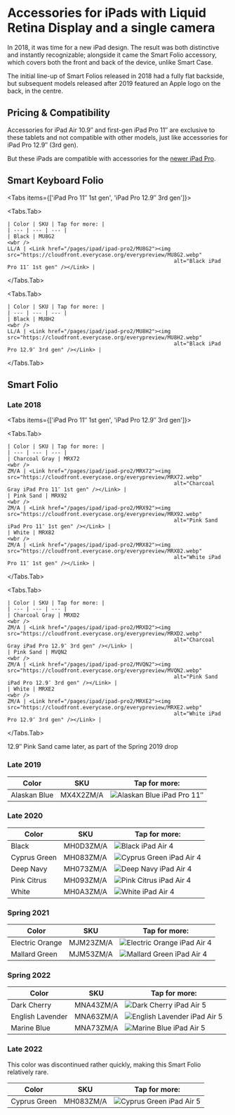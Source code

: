
# Accessories for iPads with Liquid Retina Display and a single camera

In 2018, it was time for a new iPad design. The result was both distinctive and instantly recognizable; alongside it came the Smart Folio accessory, which covers both the front and back of the device, unlike Smart Case.

The initial line-up of Smart Folios released in 2018 had a fully flat backside, but subsequent models released after 2019 featured an Apple logo on the back, in the centre.

## Pricing & Compatibility

Accessories for iPad Air 10.9″ and first-gen iPad Pro 11″ are exclusive to these tablets and not compatible with other models, just like accessories for iPad Pro 12.9″ (3rd gen).

But these iPads are compatible with accessories for the [newer iPad Pro](latest-ipad/ipad_pro4).

## Smart Keyboard Folio

<Tabs
  items={['iPad Pro 11″ 1st gen', 'iPad Pro 12.9″ 3rd gen']}>

  <Tabs.Tab>

    | Color | SKU | Tap for more: |
    | --- | --- | --- |
    | Black | MU8G2
    <wbr />
    LL/A | <Link href="/pages/ipad/ipad-pro2/MU8G2"><img src="https://cloudfront.everycase.org/everypreview/MU8G2.webp"
                                                         alt="Black iPad Pro 11″ 1st gen" /></Link> |

  </Tabs.Tab>

  <Tabs.Tab>

    | Color | SKU | Tap for more: |
    | --- | --- | --- |
    | Black | MU8H2
    <wbr />
    LL/A | <Link href="/pages/ipad/ipad-pro2/MU8H2"><img src="https://cloudfront.everycase.org/everypreview/MU8H2.webp"
                                                         alt="Black iPad Pro 12.9″ 3rd gen" /></Link> |

  </Tabs.Tab>
</Tabs>

## Smart Folio

### Late 2018

<Tabs
  items={['iPad Pro 11″ 1st gen', 'iPad Pro 12.9″ 3rd gen']}>

  <Tabs.Tab>

    | Color | SKU | Tap for more: |
    | --- | --- | --- |
    | Charcoal Gray | MRX72
    <wbr />
    ZM/A | <Link href="/pages/ipad/ipad-pro2/MRX72"><img src="https://cloudfront.everycase.org/everypreview/MRX72.webp"
                                                         alt="Charcoal Gray iPad Pro 11″ 1st gen" /></Link> |
    | Pink Sand | MRX92
    <wbr />
    ZM/A | <Link href="/pages/ipad/ipad-pro2/MRX92"><img src="https://cloudfront.everycase.org/everypreview/MRX92.webp"
                                                         alt="Pink Sand iPad Pro 11″ 1st gen" /></Link> |
    | White | MRX82
    <wbr />
    ZM/A | <Link href="/pages/ipad/ipad-pro2/MRX82"><img src="https://cloudfront.everycase.org/everypreview/MRX82.webp"
                                                         alt="White iPad Pro 11″ 1st gen" /></Link> |

  </Tabs.Tab>

  <Tabs.Tab>

    | Color | SKU | Tap for more: |
    | --- | --- | --- |
    | Charcoal Gray | MRXD2
    <wbr />
    ZM/A | <Link href="/pages/ipad/ipad-pro2/MRXD2"><img src="https://cloudfront.everycase.org/everypreview/MRXD2.webp"
                                                         alt="Charcoal Gray iPad Pro 12.9″ 3rd gen" /></Link> |
    | Pink Sand | MVQN2
    <wbr />
    ZM/A | <Link href="/pages/ipad/ipad-pro2/MVQN2"><img src="https://cloudfront.everycase.org/everypreview/MVQN2.webp"
                                                         alt="Pink Sand iPad Pro 12.9″ 3rd gen" /></Link> |
    | White | MRXE2
    <wbr />
    ZM/A | <Link href="/pages/ipad/ipad-pro2/MRXE2"><img src="https://cloudfront.everycase.org/everypreview/MRXE2.webp"
                                                         alt="White iPad Pro 12.9″ 3rd gen" /></Link> |

  </Tabs.Tab>
</Tabs>

12.9″ Pink Sand came later, as part of the Spring 2019 drop

### Late 2019

| Color | SKU | Tap for more: |
| --- | --- | --- |
| Alaskan Blue | MX4X2<wbr/>ZM/A | <Link href="/latest-ipad/ipad-pro2/MX4X2"><img src="https://cloudfront.everycase.org/everypreview/MX4X2.webp" alt="Alaskan Blue iPad Pro 11″"/></Link> |

### Late 2020

| Color | SKU | Tap for more: |
| --- | --- | --- |
| Black | MH0D3<wbr/>ZM/A | <Link href="/latest-ipad/ipad-pro2/MH0D3"><img src="https://cloudfront.everycase.org/everypreview/MH0D3.webp" alt="Black iPad Air 4"/></Link> |
| Cyprus Green | MH083<wbr/>ZM/A | <Link href="/latest-ipad/ipad-pro2/MH083"><img src="https://cloudfront.everycase.org/everypreview/MH083.webp" alt="Cyprus Green iPad Air 4"/></Link> |
| Deep Navy | MH073<wbr/>ZM/A | <Link href="/latest-ipad/ipad-pro2/MH073"><img src="https://cloudfront.everycase.org/everypreview/MH073.webp" alt="Deep Navy iPad Air 4"/></Link> |
| Pink Citrus | MH093<wbr/>ZM/A | <Link href="/latest-ipad/ipad-pro2/MH093"><img src="https://cloudfront.everycase.org/everypreview/MH093.webp" alt="Pink Citrus iPad Air 4"/></Link> |
| White | MH0A3<wbr/>ZM/A | <Link href="/latest-ipad/ipad-pro2/MH0A3"><img src="https://cloudfront.everycase.org/everypreview/MH0A3.webp" alt="White iPad Air 4"/></Link> |

### Spring 2021

| Color | SKU | Tap for more: |
| --- | --- | --- |
| Electric Orange | MJM23<wbr/>ZM/A | <Link href="/latest-ipad/ipad-pro2/MJM23"><img src="https://cloudfront.everycase.org/everypreview/MJM23.webp" alt="Electric Orange iPad Air 4"/></Link> |
| Mallard Green | MJM53<wbr/>ZM/A | <Link href="/latest-ipad/ipad-pro2/MJM53"><img src="https://cloudfront.everycase.org/everypreview/MJM53.webp" alt="Mallard Green iPad Air 4"/></Link> |

### Spring 2022

| Color | SKU | Tap for more: |
| --- | --- | --- |
| Dark Cherry | MNA43<wbr/>ZM/A | <Link href="/latest-ipad/ipad-pro2/MNA43"><img src="https://cloudfront.everycase.org/everypreview/MNA43.webp" alt="Dark Cherry iPad Air 5"/></Link> |
| English Lavender | MNA63<wbr/>ZM/A | <Link href="/latest-ipad/ipad-pro2/MNA63"><img src="https://cloudfront.everycase.org/everypreview/MNA63.webp" alt="English Lavender iPad Air 5"/></Link> |
| Marine Blue | MNA73<wbr/>ZM/A | <Link href="/latest-ipad/ipad-pro2/MNA73"><img src="https://cloudfront.everycase.org/everypreview/MNA73.webp" alt="Marine Blue iPad Air 5"/></Link> |

### Late 2022

This color was discontinued rather quickly, making this Smart Folio relatively rare.

| Color | SKU | Tap for more: |
| --- | --- | --- |
| Cyprus Green | MH083<wbr/>ZM/A | <Link href="/latest-ipad/ipad-pro2/MH083"><img src="https://cloudfront.everycase.org/everypreview/MH083.webp" alt="Cyprus Green iPad Air 5"/></Link> |